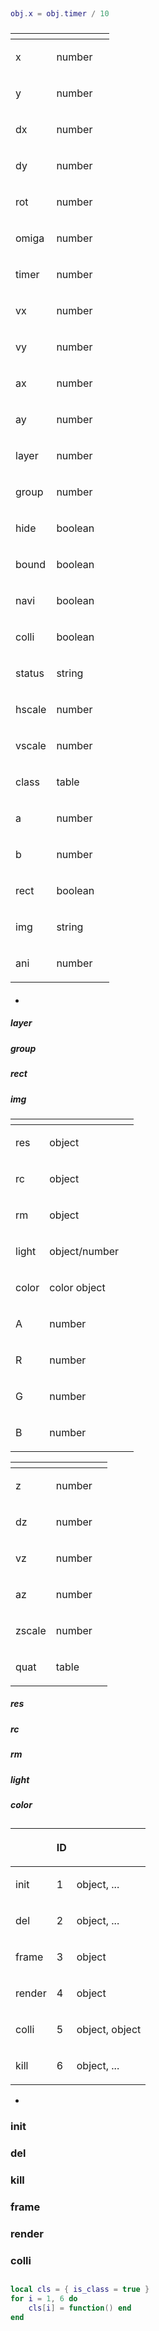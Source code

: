 {{i18n header}}
{{OldEngineWarning}}
{{i18n
|en=
Game object is a core feature of LuaSTG engine. It is used to carry most game logic.

A game object contains '''properties''', '''callbacks''' and its own members. It is a Lua table and its properties are accessed through metatable.
|zh=
游戏对象是LuaSTG引擎的核心功能之一，用于承载游戏的大多数逻辑。

一个游戏对象包含了'''属性'''和'''回调函数'''，并可以具有自己的成员。其本质是一个Lua中的表，通过元表实现对属性的访问。
}}
<h2>{{i18n|en=Properties|zh=属性}}</h2>
{{i18n
|en=
Properties are features provided by the engine. They are accessed by index.

For example, the following code
|zh=
游戏对象的属性是一些引擎内部功能的集合，以索引的形式进行使用。

例如，以下代码
}}
<syntaxhighlight lang="lua">
obj.x = obj.timer / 10
</syntaxhighlight>
{{i18n
|en=
will read value of '''timer''' property, divide it by 10 and assign the result to '''x''' property.
|zh=
将取出'''timer'''属性的值，然后除以10，将结果写入'''x'''属性。
}}
<h3>{{i18n|en=Common Properties|zh=通用属性}}</h3>
{{i18n
|en=Common properties apply to [[LuaSTGPlus]], [[LuaSTGExPlus]] and [[LuaSTG-x]].
|zh=通用属性适用于[[LuaSTGPlus]]，[[LuaSTGExPlus]]和[[LuaSTG-x]]。
}}
{| class="wikitable"
! style="text-align: left;" | {{i18n|en=Name|zh=名称}}
! {{i18n|en=Type|zh=类型}}
! {{i18n|en=Description|zh=描述}}
|-
|x||number||{{i18n|en=X coordinates|zh=X坐标}}
|-
|y||number||{{i18n|en=Y coordinates|zh=Y坐标}}
|-
|dx||number||{{i18n|en=difference of X coordinates since last frame (read-only)|zh=X坐标相对于上一帧的增量（只读）}}
|-
|dy||number||{{i18n|en=difference of Y coordinates since last frame (read-only)|zh=Y坐标相对于上一帧的增量（只读）}}
|-
|rot||number||{{i18n|en=orientation (in degrees)|zh=朝向（角度）}}
|-
|omiga||number||{{i18n|en=angular velocity of orientation|zh=朝向的角速度}}
|-
|timer||number||{{i18n|en=update counter|zh=更新计数器}}
|-
|vx||number||{{i18n|en=X-component of velocity|zh=速度的X分量}}
|-
|vy||number||{{i18n|en=Y-component of velocity|zh=速度的Y分量}}
|-
|ax||number||{{i18n|en=X-component of acceleration|zh=加速度的X分量}}
|-
|ay||number||{{i18n|en=Y-component of acceleration|zh=加速度的Y分量}}
|-
|layer||number||{{i18n|en=render layer|zh=渲染层级}}
|-
|group||number||{{i18n|en=collision group|zh=碰撞组}}
|-
|hide||boolean||{{i18n|en=if object will not be rendered|zh=是否隐藏（跳过渲染回调）}}
|-
|bound||boolean||{{i18n|en=if object will be marked at boundary check|zh=是否越界销毁}}
|-
|navi||boolean||{{i18n|en=if orientation will be updated according to velocity|zh=是否根据速度自动更新朝向}}
|-
|colli||boolean||{{i18n|en=if object will be involved in collision check|zh=是否参与碰撞检测}}
|-
|status||string||{{i18n|en=status of object, can be "del", "kill" or "normal"|zh=对象状态，取值为 "del", "kill" 或 "normal"}}
|-
|hscale||number||{{i18n|en=horizontal scale for render|zh=横向的渲染缩放}}
|-
|vscale||number||{{i18n|en=verticle scale for render|zh=纵向的渲染缩放}}
|-
|class||table||{{i18n|en=class of the object|zh=对象的类}}
|-
|a||number||{{i18n|en=horizontal parameter of collision box|zh=碰撞盒的水平参数}}
|-
|b||number||{{i18n|en=verticle parameter of collision box|zh=碰撞盒的垂直参数}}
|-
|rect||boolean||{{i18n|en=if collision box is rectangle|zh=是否为矩形碰撞盒}}
|-
|img||string||{{i18n|en=name of renderable resource on the object|zh=绑定的可渲染资源的名称}}
|-
|ani||number||{{i18n|en=animation timer (read-only)|zh=动画计数器（只读）}}
|}

<h4>{{i18n|en=Instructions|zh=说明}}</h4>
* {{i18n
|en="omiga" is a typo from old version, it should be "omega".
|zh="omiga"是旧版本遗留的拼写错误，应拼写为"omega"。
}}
===== layer =====
{{i18n
|en=
Object with smaller '''layer''' property will be rendered first.
|zh=
具有较小 '''layer''' 属性的游戏对象将会先渲染。
}}
===== group =====
{{i18n
|en=
'''group''' property is an integer from 0 to 15.
|zh=
'''group''' 属性的取值为0至15的整数。
}}
===== rect =====
{{i18n
|en=
'''rect''' property behaves differently in LuaSTG-x, please refer to [[Collision Box]].
|zh=
'''rect''' 属性在LuaSTG-x中具有不同的行为，请参考[[Collision Box|碰撞盒]]。
}}
===== img =====
{{i18n
|en=
'''img''' property accepts name of renderable game resource. In LuaSTGPlus/LuaSTGExPlus, it includes image resource, animation resource and particle resource. In LuaSTG-x, it also includes font resource and texture resource.

* Once a resource is assigned to '''img''' property, the game object will hold a reference of the resource.
* In LuaSTG-x, '''img''' property can be set to '''nil''' to release the reference.
* In LuaSTG-x, '''img''' property can also accept resource object.
|zh=
'''img''' 属性接受可渲染游戏资源的名称。在LuaSTGPlus/LuaSTGExPlus中，这包括图像资源，动画资源和粒子资源。在LuaSTG-x中，还包括字体资源和纹理资源。

* 当一个资源被赋予 '''img''' 属性时，游戏对象将持有该资源的引用。
* 在LuaSTG-x中，'''img''' 属性可以被设置为 '''nil''' 来释放引用。
* 在LuaSTG-x中，'''img''' 属性还可以接受资源对象。
}}
<h3>{{i18n|en=Properties Extended by LuaSTG-x|zh=LuaSTG-x扩展的属性}}</h3>
{{i18n
|en=
Following properties will be enabled when game object class is defined by '''xclass()''':
|zh=
使用 '''xclass()''' 函数定义游戏对象类时，以下属性会被启用：
}}
{| class="wikitable"
! style="text-align: left;" | {{i18n|en=Name|zh=名称}}
! {{i18n|en=Type|zh=类型}}
! {{i18n|en=Description|zh=描述}}
|-
|res||object||{{i18n|en=resource object|zh=资源对象}}
|-
|rc||object||{{i18n|en=resource component object|zh=资源相关对象}}
|-
|rm||object||{{i18n|en=render mode|zh=渲染模式}}
|-
|light||object/number||{{i18n|en=light source object or light flag|zh=光源对象或光照标志}}
|-
|color||color object||{{i18n|en=blend color|zh=混合颜色}}
|-
|A||number||{{i18n|en=alpha component of blend color|zh=混合颜色的透明度分量}}
|-
|R||number||{{i18n|en=red component of blend color|zh=混合颜色的红色分量}}
|-
|G||number||{{i18n|en=green component of blend color|zh=混合颜色的绿色分量}}
|-
|B||number||{{i18n|en=blue component of blend color|zh=混合颜色的蓝色分量}}
|}
{{i18n
|en=
Following properties will be enabled when game object class is defined by '''xclass()''' and inherits '''object3d''':
|zh=
使用 '''xclass()''' 函数定义游戏对象类且继承 '''object3d''' 时，以下属性会被启用：
}}
{| class="wikitable"
! style="text-align: left;" | {{i18n|en=Name|zh=名称}}
! {{i18n|en=Type|zh=类型}}
! {{i18n|en=Description|zh=描述}}
|-
|z||number||{{i18n|en=Z coordinates|zh=Z坐标}}
|-
|dz||number||{{i18n|en=difference of Z coordinates since last frame (read-only)|zh=Z坐标相对于上一帧的增量（只读）}}
|-
|vz||number||{{i18n|en=Z-component of velocity|zh=速度的Z分量}}
|-
|az||number||{{i18n|en=X-component of acceleration|zh=加速度的Z分量}}
|-
|zscale||number||{{i18n|en=Z-axis scale for render|zh=Z轴的渲染缩放}}
|-
|quat||table||{{i18n|en=quaternion of 3D rotation|zh=3D旋转的四元数}}
|}

<h4>{{i18n|en=Instructions|zh=说明}}</h4>

===== res =====
{{i18n
|en=
Returns resource object no game object when accessed. Same as '''img''' when assigned.
|zh=
读取时返回绑定的资源对象。赋值时与 '''img''' 属性相同。
}}
===== rc =====
{{i18n
|en=
Readonly. Returns an object when game object holds a font/particle/texture resource. The object is hold by game object.

* When holding a font resource, returns '''cocos::Label''' object.
* When holding a particle resource, returns '''lstg::ParticlePool''' object.
* When holding a texture resource, returns a pointer point to an array of '''cocos::V3F_C4B_T2F'''. Note that there is no protection on the pointer.
|zh=
只读。绑定字体/粒子/纹理资源时返回一个对象，该对象由游戏对象持有。

* 绑定字体资源时，返回'''cocos::Label'''对象。
* 绑定粒子资源时，返回'''lstg::ParticlePool'''对象。
* 绑定纹理资源时，返回顶点数据指针，指向一个'''cocos::V3F_C4B_T2F'''数组。注意：该指针没有越界保护。
}}
===== rm =====
{{i18n
|en=
Render mode used for default rendering. Will override render mode of holding resource.

* Accepts '''lstg::RenderMode''' object or its name.
* Returns '''lstg::RenderMode''' object.
|zh=
默认渲染时使用的渲染模式。会覆盖所持有资源的渲染模式。

* 接受'''lstg::RenderMode'''对象或其名称。
* 返回'''lstg::RenderMode'''对象。
}}
===== light =====
{{i18n
|en=
Light source object or light flag.

* When assigned a number, light flag will be set to the value. Default light flag is 0.
* When assigned a '''cocos::BaseLight''' object (light source object), game object will hold it.
* Mark flag of the light source object as A, light flag of another game object as B. When result of '''A AND B''' is not 0, light parameters will be calculated and assigned to uniforms of the shader on the game object.
* Default flag of light source object is 1. Please refer to [https://docs.cocos.com/cocos2d-x/v4/manual/en/3d/lighting.html here] to check its usage.
* Returns '''nil''' if not assigned.
* Returns the object if assigned light source object.
* Returns the number if assigned light flag.
* Returns the light source object if both assigned.
* A light shader is provided by the engine. It can be used by assign "lstg.light" to '''rm''' property.
|zh=
光源对象或光照标志。

* 设置数字时，会将游戏对象的光照标志设置为该值，默认的光照标志为0。
* 设置'''cocos::BaseLight'''对象（光源对象）时，游戏对象会持有该对象并成为光源。
* 当某一游戏对象的光照标志与光源对象的标志做与运算不为0时，则计算光照参数并设置该游戏对象使用的着色器中的uniform变量。
* 光源的默认光照标志为1，用法请参考[https://docs.cocos.com/cocos2d-x/v4/manual/zh/3d/lighting.html 此处]。
* 若未设置光源或光照标志，返回 '''nil'''。
* 若已设置光源对象，返回设置的光源对象。
* 若已设置光照标志，返回光照标志的值。
* 若均设置则返回光源对象。
* 引擎提供了基于法线贴图的光照着色器，将'''rm'''属性设置为"lstg.light"即可使用。
}}
===== color =====
{{i18n
|en=
Blend color for default rendering. Will override blend color of holding resource.

* Accepts color object.
* Returns color object.
|zh=
默认渲染的混合颜色。会覆盖所持有资源的混合颜色。

* 接受颜色对象。
* 返回颜色对象。
}}
<h2>{{i18n|en=Callbacks|zh=回调函数}}</h2>
{{i18n
|en=
Callbacks are defined by game object class. They will be invoked by engine when corresponding event happens.
|zh=
回调函数由游戏对象类定义，它们会在相应事件发生时被引擎调用。
}}
{| class="wikitable"
! style="text-align: left;" | {{i18n|en=Name|zh=名称}}
! ID
! {{i18n|en=Parameters|zh=参数}}
|-
|init||1||object, ...
|-
|del||2||object, ...
|-
|frame||3||object
|-
|render||4||object
|-
|colli||5||object, object
|-
|kill||6||object, ...
|}
* {{i18n
|en=
The engine will use IDs of these callbacks instead of their names.
|zh=
引擎会使用这些回调函数的ID而非它们的名称。
}}
=== init ===
{{i18n
|en=
'''init''' callback will be invoked when a game object is created. This happens in '''New()''' function.

* Extra parameters passed to '''New()''' function will be passed to '''init''' callback. For example, '''New(cls, 1, 2, 3)''' will pass '''1, 2, 3''' to '''init''' callback defined by '''cls'''.
|zh=
'''init''' 回调在游戏对象被创建时调用。这发生在 '''New()''' 函数内部。

* 传递给 '''New()''' 函数的额外参数将被传递给 '''init''' 回调。例如，'''New(cls, 1, 2, 3)''' 将会传递 '''1, 2, 3''' 给 '''cls''' 定义的 '''init''' 回调。
}}
=== del ===
{{i18n
|en=
'''del''' callback will be triggered by '''Del()''' and '''BoundCheck()'''.

* '''status''' property will be set to "del" before it is invoked.
* This callback will not be triggered by '''Del()''' when '''status''' property is not "normal".
* Extra parameters passed to '''Del()''' function will be passed to '''del''' callback.
|zh=
'''del''' 回调会被 '''Del()''' 和 '''BoundCheck()''' 函数触发。

* 在被调用前，'''status''' 属性会被设置为 "del"。
* 当 '''status''' 属性不为 "normal" 时，'''Del()''' 函数不会触发该回调。
* 传递给 '''Del()''' 函数的额外参数将被传递给 '''del''' 回调。
}}
=== kill ===
{{i18n
|en=
'''kill''' callback will be triggered by '''Kill()'''.

* '''status''' property will be set to "kill" before it is invoked.
* This callback will not be triggered by '''Kill()''' when '''status''' property is not "normal".
* Extra parameters passed to '''Kill()''' function will be passed to '''kill''' callback.
|zh=
'''kill''' 回调会被 '''Kill()''' 函数触发。

* 在被调用前，'''status''' 属性会被设置为 "kill"。
* 当 '''status''' 属性不为 "normal" 时，'''Kill()''' 函数不会触发该回调。
* 传递给 '''Kill()''' 函数的额外参数将被传递给 '''kill''' 回调。
}}
=== frame ===
{{i18n
|en=
'''frame''' callback will be triggered by '''ObjFrame()'''.

* '''frame''' callback of all game objects will be invoked in order of created time in '''ObjFrame()'''.
|zh=
'''frame''' 回调会被 '''ObjFrame()''' 函数触发。

* 在 '''ObjFrame()''' 函数中，所有游戏对象将按照被创建的顺序依次调用 '''frame''' 回调。
}}
=== render ===
{{i18n
|en=
'''render''' callback will be triggered by '''ObjRender()'''.

* '''render''' callback of all game objects will be invoked in ascending order of '''layer''' property in '''ObjFrame()'''.
* This callback will not be triggered when '''hide''' property is '''true'''.
|zh=
'''render''' 回调会被 '''ObjRender()''' 函数触发。

* 在 '''ObjRender()''' 函数中，所有游戏对象将按照 '''layer''' 属性从小到大的顺序依次调用 '''render''' 回调。
* '''hide''' 属性为 '''true''' 时将不会触发该回调。
}}
=== colli ===
{{i18n
|en=
'''colli''' callback will be triggered by '''CollisionCheck()'''.

* This callback will not be triggered when '''colli''' property is '''false'''.
|zh=
'''colli''' 回调会被 '''CollisionCheck()''' 函数触发。

* '''colli''' 属性为 '''false''' 时将不会触发该回调。
}}
<h2>{{i18n|en=Members|zh=成员}}</h2>
{{i18n
|en=
As a Lua table game, a object can have its own members (aka fields) accessed through index. Index of a member can not be same as name of property.

* Index '''1''' and '''2''' are used by engine internally. Do not use them.
* In LuaSTG-x, if the game object class is defined by '''xclass()''' and instantiated as '''obj = cls()''', then its non-callback methods will become members of the game object.
|zh=
作为Lua表，游戏对象可以拥有自己的成员（也称为域），通过索引来访问。成员的索引不能与属性名称相同。

* 索引 '''1''' 和 '''2''' 被用于引擎内部，请勿使用。
* 在LuaSTG-x中，如果游戏对象类由 '''xclass()''' 函数定义，且由 '''obj = cls()''' 的形式实例化，则游戏对象类的非回调方法会成为游戏对象的成员。
}}
<h2>{{i18n|en=Game Object Class|zh=游戏对象类}}</h2>
{{i18n
|en=
Game object class is a template for objects, which defines callbacks for them.

* The engine only create objects and invoke callbacks. Other OOP features such as inheritance and override are provided by core scripts.

A game object class is a Lua table. Its index "is_class" is '''true''' and index '''1''' to '''6''' are callbacks.

For example, the following code
|zh=
游戏对象类是游戏对象的模板，它定义了对象所共有的回调函数。

* 引擎只负责创建游戏对象和调用回调函数，继承、重写等其他面向对象编程特性是由核心脚本提供的。

游戏对象类的本质是一个Lua表，其 "is_class" 索引为 '''true'''，索引 '''1''' 至 '''6''' 为对应的回调函数。

例如，以下代码
}}
<syntaxhighlight lang="lua">
local cls = { is_class = true }
for i = 1, 6 do
    cls[i] = function() end
end
</syntaxhighlight>
{{i18n
|en=
defines a game object class '''cls''' whose callbacks are empty functions.

Core scripts provide '''Class()''' function. It allows user to define a game object class in script conveniently. Callbacks are defined through their names instead. Refer to [[Core:Class|here]] for more information.

After game object classes are defined, the engine will process them with an operation called '''register'''. The engine will throw an error when a game object class that defined after register operation is used.
|zh=
定义了一个游戏对象类 '''cls'''，其回调函数均为空函数。

核心脚本提供了 '''Class()''' 函数，使用户可以方便地在脚本中定义游戏对象类，且回调函数改为以名字进行定义。更多信息请参考[[Core:Class|此处]]。

在游戏对象类定义完成后，引擎会对它们进行一个称为'''注册'''的操作。如果一个游戏对象类在注册操作后被定义，则引擎会在使用它时抛出错误。
}}

